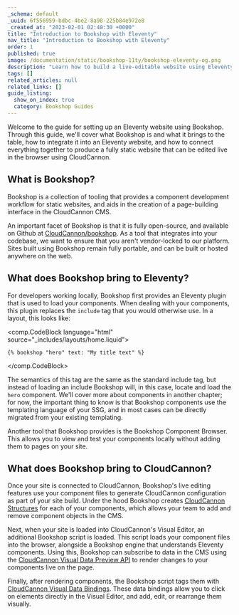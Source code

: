 ```yaml
---
_schema: default
_uuid: 6f556959-bdbc-4be2-8a98-225b84e972e8
_created_at: "2023-02-01 02:40:30 +0000"
title: "Introduction to Bookshop with Eleventy"
nav_title: "Introduction to Bookshop with Eleventy"
order: 1
published: true
image: /documentation/static/bookshop-11ty/bookshop-eleventy-og.png
description: "Learn how to build a live-editable website using Eleventy and Bookshop on CloudCannon."
tags: []
related_articles: null
related_links: []
guide_listing:
  show_on_index: true
  category: Bookshop Guides
---
```


Welcome to the guide for setting up an Eleventy website using Bookshop.
Through this guide, we'll cover what Bookshop is and what it brings to the table,
how to integrate it into an Eleventy website, and how to connect everything together
to produce a fully static website that can be edited live in the browser using CloudCannon.

## What is Bookshop?

Bookshop is a collection of tooling that provides a component development workflow for static websites,
and aids in the creation of a page-building interface in the CloudCannon CMS.

An important facet of Bookshop is that it is fully open-source, and available on Github at [CloudCannon/bookshop](https://github.com/CloudCannon/bookshop/).
As a tool that integrates into your codebase, we want to ensure that you aren't vendor-locked to our platform.
Sites built using Bookshop remain fully portable, and can be built or hosted anywhere on the web.

## What does Bookshop bring to Eleventy?

For developers working locally, Bookshop first provides an Eleventy plugin that is used to load your components.
When dealing with your components, this plugin replaces the `include` tag that you would otherwise use. In a layout, this looks like:

<comp.CodeBlock language="html" source="_includes/layouts/home.liquid">
```
{% bookshop "hero" text: "My title text" %}
```
</comp.CodeBlock>

The semantics of this tag are the same as the standard include tag,
but instead of loading an include Bookshop will, in this case, locate and load the `hero` component.
We'll cover more about components in another chapter; for now, the important thing to know is that Bookshop components
use the templating language of your SSG, and in most cases can be directly migrated from your existing templating.

Another tool that Bookshop provides is the Bookshop Component Browser. This allows you to view and test your components
locally without adding them to pages on your site.

## What does Bookshop bring to CloudCannon?

Once your site is connected to CloudCannon, Bookshop's live editing features use your component files to
generate CloudCannon configuration as part of your site build. Under the hood Bookshop creates 
[CloudCannon Structures](/documentation/articles/defining-what-adds-to-an-array-with-array-structures/) for each of your components,
which allows your team to add and remove component objects in the CMS.

Next, when your site is loaded into CloudCannon's Visual Editor, an additional Bookshop script is loaded.
This script loads your component files into the browser, alongside a Bookshop engine that understands Eleventy components.
Using this, Bookshop can subscribe to data in the CMS using the [CloudCannon Visual Data Preview API](/documentation/articles/what-is-live-editing/)
to render changes to your components live on the page.

Finally, after rendering components, the Bookshop script tags them with [CloudCannon Visual Data Bindings](/documentation/articles/what-are-visual-data-bindings/).
These data bindings allow you to click on elements directly in the Visual Editor, and add, edit, or rearrange them visually.
